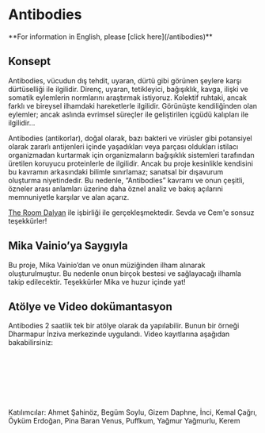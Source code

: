 
# Antibodies

<ReactPlayer url="https://vimeo.com/727721581" width="100%" controls />

<p style={{ textAlign: "center", fontStyle: "italic" }}>
  **For information in English, please [click here](/antibodies)**
</p>

## Konsept

Antibodies, vücudun dış tehdit, uyaran, dürtü gibi görünen şeylere karşı dürtüselliği ile ilgilidir. Direnç, uyaran, tetikleyici, bağışıklık, kavga, ilişki ve somatik eylemlerin normlarını araştırmak istiyoruz. Kolektif ruhtaki, ancak farklı ve bireysel ilhamdaki hareketlerle ilgilidir. Görünüşte kendiliğinden olan eylemler; ancak aslında evrimsel süreçler ile geliştirilen içgüdü kalıpları ile ilgilidir…

Antibodies (antikorlar), doğal olarak, bazı bakteri ve virüsler gibi potansiyel olarak zararlı antijenleri içinde yaşadıkları veya parçası oldukları istilacı organizmadan kurtarmak için organizmaların bağışıklık sistemleri tarafından üretilen koruyucu proteinlerle de ilgilidir. Ancak bu proje kesinlikle kendisini bu kavramın arkasındaki bilimle sınırlamaz; sanatsal bir dışavurum oluşturma niyetindedir. Bu nedenle, “Antibodies” kavramı ve onun çeşitli, özneler arası anlamları üzerine daha öznel analiz ve bakış açılarıni memnuniyetle karşılar ve alan açarız.

[The Room Dalyan](https://theroomdalyan.com) ile işbirliği ile gerçekleşmektedir. Sevda ve Cem'e sonsuz teşekkürler!

## Mika Vainio’ya Saygıyla

Bu proje, Mika Vainio’dan ve onun müziğinden ilham alınarak oluşturulmuştur. Bu nedenle onun birçok bestesi ve sağlayacağı ilhamla takip edilecektir. Teşekkürler Mika ve huzur içinde yat!

## Atölye ve Video dokümantasyon

Antibodies 2 saatlik tek bir atölye olarak da yapılabilir. Bunun bir örneği Dharmapur İnziva merkezinde uygulandı. Video kayıtlarına aşağıdan bakabilirsiniz:

<ReactPlayer
  url="https://vimeo.com/channels/antibodies/737097243"
  width="100%"
  controls
/>

<br />

<ReactPlayer
  url="https://vimeo.com/channels/antibodies/737261547"
  width="100%"
  controls
/>
<br />

<ReactPlayer
  url="https://vimeo.com/channels/antibodies/737098382"
  width="100%"
  controls
/>
<br />
<ReactPlayer
  url="https://vimeo.com/channels/antibodies/737121192"
  width="100%"
  controls
/>
<br />
<ReactPlayer
  url="https://vimeo.com/channels/antibodies/737139823"
  width="100%"
  controls
/>

Katılımcılar:
Ahmet Şahinöz, Begüm Soylu, Gizem Daphne, İnci, Kemal Çağrı, Öyküm Erdoğan, Pina Baran Venus, Puffkum, Yağmur Yağmurlu, Kerem
